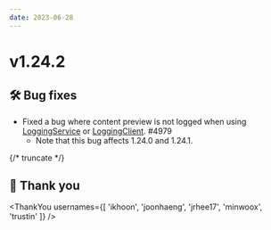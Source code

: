 ```yaml
---
date: 2023-06-28
---
```


# v1.24.2

## 🛠️ Bug fixes

- Fixed a bug where content preview is not logged when using [LoggingService](type) or [LoggingClient](type). #4979
  - Note that this bug affects 1.24.0 and 1.24.1.

{/* truncate */}

## 🙇 Thank you

<ThankYou usernames={[
  'ikhoon',
  'joonhaeng',
  'jrhee17',
  'minwoox',
  'trustin'
]} />
